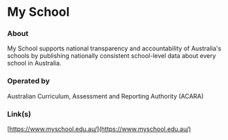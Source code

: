 # My School

### About

My School supports national transparency and accountability of Australia's schools by publishing nationally consistent school-level data about every school in Australia.

### Operated by

Australian Curriculum, Assessment and Reporting Authority (ACARA)

### Link(s)

[https://www.myschool.edu.au/](https://www.myschool.edu.au/)
